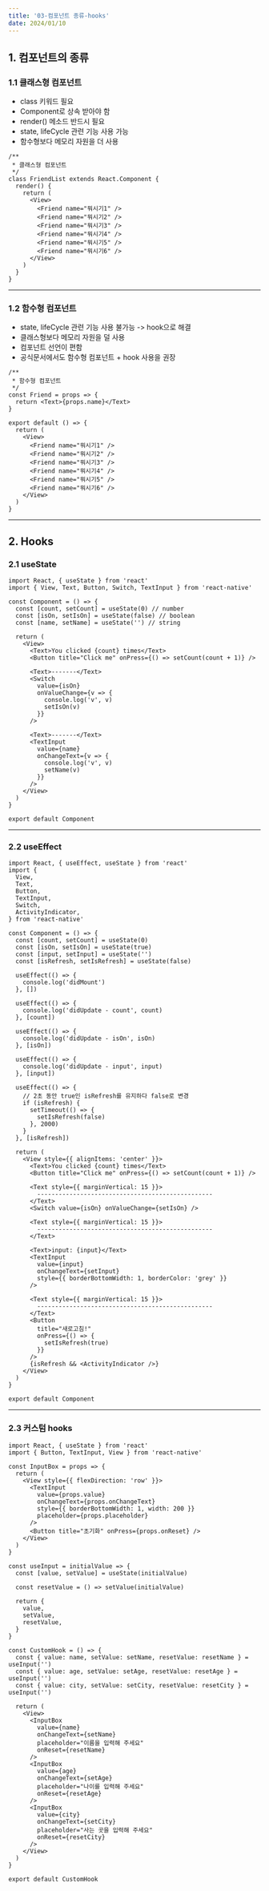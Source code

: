 ```yaml
---
title: '03-컴포넌트 종류-hooks'
date: 2024/01/10
---
```


## 1. 컴포넌트의 종류

### 1.1 클래스형 컴포넌트

- class 키워드 필요
- Component로 상속 받아야 함
- render() 메소드 반드시 필요
- state, lifeCycle 관련 기능 사용 가능
- 함수형보다 메모리 자원을 더 사용

```tsx
/**
 * 클래스형 컴포넌트
 */
class FriendList extends React.Component {
  render() {
    return (
      <View>
        <Friend name="뭐시기1" />
        <Friend name="뭐시기2" />
        <Friend name="뭐시기3" />
        <Friend name="뭐시기4" />
        <Friend name="뭐시기5" />
        <Friend name="뭐시기6" />
      </View>
    )
  }
}
```

---

### 1.2 함수형 컴포넌트

- state, lifeCycle 관련 기능 사용 불가능 -> hook으로 해결
- 클래스형보다 메모리 자원을 덜 사용
- 컴포넌트 선언이 편함
- 공식문서에서도 함수형 컴포넌트 + hook 사용을 권장

```tsx
/**
 * 함수형 컴포넌트
 */
const Friend = props => {
  return <Text>{props.name}</Text>
}

export default () => {
  return (
    <View>
      <Friend name="뭐시기1" />
      <Friend name="뭐시기2" />
      <Friend name="뭐시기3" />
      <Friend name="뭐시기4" />
      <Friend name="뭐시기5" />
      <Friend name="뭐시기6" />
    </View>
  )
}
```

---

## 2. Hooks

### 2.1 useState

```tsx
import React, { useState } from 'react'
import { View, Text, Button, Switch, TextInput } from 'react-native'

const Component = () => {
  const [count, setCount] = useState(0) // number
  const [isOn, setIsOn] = useState(false) // boolean
  const [name, setName] = useState('') // string

  return (
    <View>
      <Text>You clicked {count} times</Text>
      <Button title="Click me" onPress={() => setCount(count + 1)} />

      <Text>-------</Text>
      <Switch
        value={isOn}
        onValueChange={v => {
          console.log('v', v)
          setIsOn(v)
        }}
      />

      <Text>-------</Text>
      <TextInput
        value={name}
        onChangeText={v => {
          console.log('v', v)
          setName(v)
        }}
      />
    </View>
  )
}

export default Component
```

---

### 2.2 useEffect

```tsx
import React, { useEffect, useState } from 'react'
import {
  View,
  Text,
  Button,
  TextInput,
  Switch,
  ActivityIndicator,
} from 'react-native'

const Component = () => {
  const [count, setCount] = useState(0)
  const [isOn, setIsOn] = useState(true)
  const [input, setInput] = useState('')
  const [isRefresh, setIsRefresh] = useState(false)

  useEffect(() => {
    console.log('didMount')
  }, [])

  useEffect(() => {
    console.log('didUpdate - count', count)
  }, [count])

  useEffect(() => {
    console.log('didUpdate - isOn', isOn)
  }, [isOn])

  useEffect(() => {
    console.log('didUpdate - input', input)
  }, [input])

  useEffect(() => {
    // 2초 동안 true인 isRefresh를 유지하다 false로 변경
    if (isRefresh) {
      setTimeout(() => {
        setIsRefresh(false)
      }, 2000)
    }
  }, [isRefresh])

  return (
    <View style={{ alignItems: 'center' }}>
      <Text>You clicked {count} times</Text>
      <Button title="Click me" onPress={() => setCount(count + 1)} />

      <Text style={{ marginVertical: 15 }}>
        -------------------------------------------------
      </Text>
      <Switch value={isOn} onValueChange={setIsOn} />

      <Text style={{ marginVertical: 15 }}>
        -------------------------------------------------
      </Text>

      <Text>input: {input}</Text>
      <TextInput
        value={input}
        onChangeText={setInput}
        style={{ borderBottomWidth: 1, borderColor: 'grey' }}
      />

      <Text style={{ marginVertical: 15 }}>
        -------------------------------------------------
      </Text>
      <Button
        title="새로고침!"
        onPress={() => {
          setIsRefresh(true)
        }}
      />
      {isRefresh && <ActivityIndicator />}
    </View>
  )
}

export default Component
```

---

### 2.3 커스텀 hooks

```tsx
import React, { useState } from 'react'
import { Button, TextInput, View } from 'react-native'

const InputBox = props => {
  return (
    <View style={{ flexDirection: 'row' }}>
      <TextInput
        value={props.value}
        onChangeText={props.onChangeText}
        style={{ borderBottomWidth: 1, width: 200 }}
        placeholder={props.placeholder}
      />
      <Button title="초기화" onPress={props.onReset} />
    </View>
  )
}

const useInput = initialValue => {
  const [value, setValue] = useState(initialValue)

  const resetValue = () => setValue(initialValue)

  return {
    value,
    setValue,
    resetValue,
  }
}

const CustomHook = () => {
  const { value: name, setValue: setName, resetValue: resetName } = useInput('')
  const { value: age, setValue: setAge, resetValue: resetAge } = useInput('')
  const { value: city, setValue: setCity, resetValue: resetCity } = useInput('')

  return (
    <View>
      <InputBox
        value={name}
        onChangeText={setName}
        placeholder="이름을 입력해 주세요"
        onReset={resetName}
      />
      <InputBox
        value={age}
        onChangeText={setAge}
        placeholder="나이를 입력해 주세요"
        onReset={resetAge}
      />
      <InputBox
        value={city}
        onChangeText={setCity}
        placeholder="사는 곳을 입력해 주세요"
        onReset={resetCity}
      />
    </View>
  )
}

export default CustomHook
```
